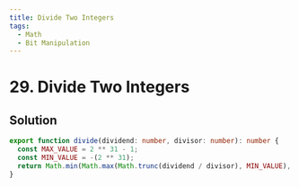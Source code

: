 ```yaml
---
title: Divide Two Integers
tags:
  - Math
  - Bit Manipulation
---
```


# 29. Divide Two Integers

<Badges>
  <LevelBadge level="medium" />
  <TopicBadge name="Math" slug="math" />
  <TopicBadge name="Bit Manipulation" slug="bit-manipulation" />
</Badges>

## Solution

```typescript filename="solution.ts" copy
export function divide(dividend: number, divisor: number): number {
  const MAX_VALUE = 2 ** 31 - 1;
  const MIN_VALUE = -(2 ** 31);
  return Math.min(Math.max(Math.trunc(dividend / divisor), MIN_VALUE), MAX_VALUE);
}
```

<ProblemLink
  codingSite="leetcode"
  href="https://leetcode.com/problems/divide-two-integers"
  title="Divide Two Integers"
/>
